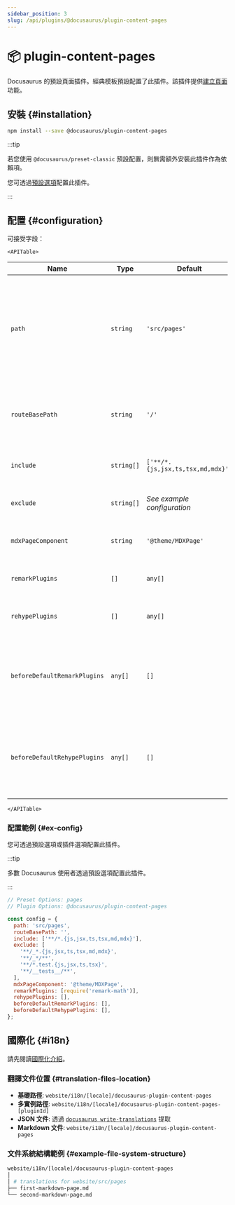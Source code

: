 ```yaml
---
sidebar_position: 3
slug: /api/plugins/@docusaurus/plugin-content-pages
---
```


# 📦 plugin-content-pages


Docusaurus 的預設頁面插件。經典模板預設配置了此插件。該插件提供[建立頁面](guides/creating-pages.mdx)功能。

## 安裝 {#installation}

```bash npm2yarn
npm install --save @docusaurus/plugin-content-pages
```

:::tip

若您使用 `@docusaurus/preset-classic` 預設配置，則無需額外安裝此插件作為依賴項。

您可透過[預設選項](../../using-plugins.mdx#docusauruspreset-classic)配置此插件。

:::

## 配置 {#configuration}

可接受字段：

```mdx-code-block
<APITable>
```

| Name | Type | Default | Description |
| --- | --- | --- | --- |
| `path` | `string` | `'src/pages'` | Path to data on filesystem relative to site dir. Components in this directory will be automatically converted to pages. |
| `routeBasePath` | `string` | `'/'` | URL route for the pages section of your site. **DO NOT** include a trailing slash. |
| `include` | `string[]` | `['**/*.{js,jsx,ts,tsx,md,mdx}']` | Matching files will be included and processed. |
| `exclude` | `string[]` | _See example configuration_ | No route will be created for matching files. |
| `mdxPageComponent` | `string` | `'@theme/MDXPage'` | Component used by each MDX page. |
| `remarkPlugins` | `[]` | `any[]` | Remark plugins passed to MDX. |
| `rehypePlugins` | `[]` | `any[]` | Rehype plugins passed to MDX. |
| `beforeDefaultRemarkPlugins` | `any[]` | `[]` | Custom Remark plugins passed to MDX before the default Docusaurus Remark plugins. |
| `beforeDefaultRehypePlugins` | `any[]` | `[]` | Custom Rehype plugins passed to MDX before the default Docusaurus Rehype plugins. |

```mdx-code-block
</APITable>
```

### 配置範例 {#ex-config}

您可透過預設選項或插件選項配置此插件。

:::tip

多數 Docusaurus 使用者透過預設選項配置此插件。

:::

```js config-tabs
// Preset Options: pages
// Plugin Options: @docusaurus/plugin-content-pages

const config = {
  path: 'src/pages',
  routeBasePath: '',
  include: ['**/*.{js,jsx,ts,tsx,md,mdx}'],
  exclude: [
    '**/_*.{js,jsx,ts,tsx,md,mdx}',
    '**/_*/**',
    '**/*.test.{js,jsx,ts,tsx}',
    '**/__tests__/**',
  ],
  mdxPageComponent: '@theme/MDXPage',
  remarkPlugins: [require('remark-math')],
  rehypePlugins: [],
  beforeDefaultRemarkPlugins: [],
  beforeDefaultRehypePlugins: [],
};
```

## 國際化 {#i18n}

請先閱讀[國際化介紹](../../i18n/i18n-introduction.mdx)。

### 翻譯文件位置 {#translation-files-location}

- **基礎路徑**: `website/i18n/[locale]/docusaurus-plugin-content-pages`
- **多實例路徑**: `website/i18n/[locale]/docusaurus-plugin-content-pages-[pluginId]`
- **JSON 文件**: 透過 [`docusaurus write-translations`](../../cli.mdx#docusaurus-write-translations-sitedir) 提取
- **Markdown 文件**: `website/i18n/[locale]/docusaurus-plugin-content-pages`

### 文件系統結構範例 {#example-file-system-structure}

```bash
website/i18n/[locale]/docusaurus-plugin-content-pages
│
│ # translations for website/src/pages
├── first-markdown-page.md
└── second-markdown-page.md
```